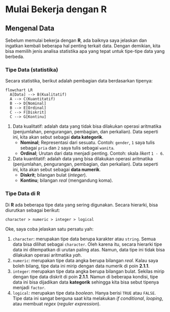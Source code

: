 # Mulai Bekerja dengan __R__

## Mengenal Data

Sebelum memulai bekerja dengan __R__, ada baiknya saya jelaskan dan ingatkan kembali beberapa hal penting terkait data. Dengan demikian, kita bisa memilih jenis analisa statistika apa yang tepat untuk tipe-tipe data yang berbeda.

### Tipe Data (statistika)

Secara statistika, berikut adalah pembagian data berdasarkan tipenya:

```mermaid
flowchart LR
  A[Data] --> B(Kualitatif)
  A --> C(Kuantitatif)
  B --> D[Nominal]
  B --> E[Ordinal]
  C --> F[Diskrit]
  C --> G[Kontinu]
```

1. Data kualitatif: adalah data yang tidak bisa dilakukan operasi aritmatika (penjumlahan, pengurangan, pembagian, dan perkalian). Data seperti ini, kita akan sebut sebagai __data kategorik__. 
    - __Nominal__; Representasi dari sesuatu. Contoh: `gender`, `1` saya tulis sebagai `pria` dan `2` saya tulis sebagai `wanita`. 
    - __Ordinal__; Urutan dari data menjadi penting. Contoh: skala _likert_ `1 - 6`.
2. Data kuantitatif: adalah data yang bisa dilakukan operasi aritmatika (penjumlahan, pengurangan, pembagian, dan perkalian). Data seperti ini, kita akan sebut sebagai __data numerik__. 
    - __Diskrit__; bilangan bulat (_integer_). 
    - __Kontinu__; bilangan _real_ (mengandung koma).

### Tipe Data di __R__

Di __R__ ada beberapa tipe data yang sering digunakan. Secara hierarki, bisa diurutkan sebagai berikut:

`character > numeric > integer > logical`

Oke, saya coba jelaskan satu persatu yah:

1. `character`: merupakan tipe data berupa karakter atau `string`. Semua data bisa dilihat sebagai `character`. Oleh karena itu, secara hierarki tipe data ini ditempatkan di urutan paling atas. Namun, data tipe ini tidak bisa dilakukan operasi aritmatika _yah_.
2. `numeric`: merupakan tipe data angka berupa bilangan _real_. Kalau saya boleh bilang, tipe data ini mirip dengan data numerik di poin __2.1.1__.
3. `integer`: merupakan tipe data angka berupa bilangan bulat. Sekilas mirip dengan tipe data diskrit di poin __2.1.1__. Namun di beberapa kondisi, tipe data ini bisa dijadikan data __kategorik__ sehingga kita bisa sebut tipenya menjadi `factor`.
4. `logical`: merupakan tipe data _boolean_. Hanya berisi `TRUE` atau `FALSE`. Tipe data ini sangat berguna saat kita melakukan _if conditional_, _looping_, atau membuat _regex_ (_reguler expression_).







